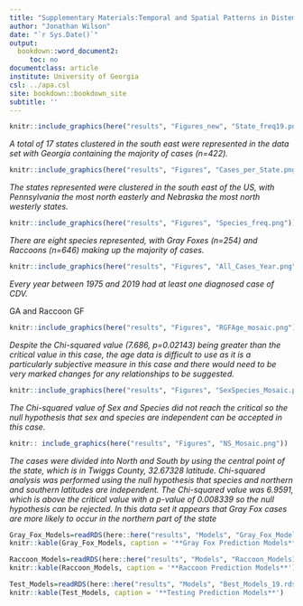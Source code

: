 ---
title: "Supplementary Materials:Temporal and Spatial Patterns in Distemper Virus Cases Reported to SCWDS, 1975-2019"
author: "Jonathan Wilson"
date: "`r Sys.Date()`"
output:
  bookdown::word_document2:
     toc: no
documentclass: article
institute: University of Georgia
csl: ../apa.csl
site: bookdown::bookdown_site
subtitle: ''
---


```{r, resultfigure1,  fig.cap='**Figure 1:Number of cases of CDV per state, submitted to SCWDS, 1975-2013.**', echo=FALSE, warning=FALSE, message=FALSE}
knitr::include_graphics(here("results", "Figures_new", "State_freq19.png"))
```

_A total of 17 states clustered in the south east were represented in the data set with Georgia containing the majority of cases (n=422)._


```{r, mapfigure1, fig.cap='**Figure 2:CDV cases per state submitted to SCWDS, 1975-2013 .**', echo=FALSE, warning=FALSE, message=FALSE}

knitr::include_graphics(here("results", "Figures", "Cases_per_State.png"))
```


*The states represented were clustered in the south east of the US, with Pennsylvania the most north easterly and Nebraska the most north westerly states.*


```{r, resultfigure2,  fig.cap='**Figure 3:Number of CDV cases per species submitted to SCWDS, 1975-2013**', echo=FALSE, warning=FALSE, message=FALSE}
knitr::include_graphics(here("results", "Figures", "Species_freq.png"))
```


_There are eight species represented, with Gray Foxes (n=254) and Raccoons (n=646) making up the majority of cases._


```{r, resultfigure4, fig.cap= '**Figure 4:Total number of cases of CDV diagnosed at SCWDS per Year, 1975-2013.**', echo=FALSE, warning=FALSE, message=FALSE}
knitr::include_graphics(here("results", "Figures", "All_Cases_Year.png"))

```


*Every year between 1975 and 2019 had at least one diagnosed case of CDV.*



GA and Raccoon GF



```{r, resultfigure5, fig.cap= '**Figure 5: Species and Age of CDV cases submitted to SCWDS, 1975-2013.**', echo=FALSE, warning=FALSE, message=FALSE}

knitr::include_graphics(here("results", "Figures", "RGFAge_mosaic.png"))

```

_Despite the Chi-squared value (7.686, p=0.02143) being greater than the critical value in this case, the age data is difficult to use as it is a particularly subjective measure in this case and there would need to be very marked changes for any relationships to be suggested._


```{r, resultfigure6, fig.cap= '**Figure 6: Species and Sex of CDV cases submitted to SCWDS, 1975-2013.**', echo=FALSE, warning=FALSE, message=FALSE}

knitr::include_graphics(here("results", "Figures", "SexSpecies_Mosaic.png"))

```


*The Chi-squared value of Sex and Species did not reach the critical so the null hypothesis that sex and species are independent can be accepted in this case.*



```{r, fig.cap= '**Figure 10:Raccoon and Gray Fox cases in Georgia in the Northern and Southern halves of the state, presented to SCWDS, 1975-2013.**', echo=FALSE, warning=FALSE, message=FALSE}
knitr:: include_graphics(here("results", "Figures", "NS_Mosaic.png"))

```


*The cases were divided into North and South by using the central point of the state, which is in Twiggs County, 32.67328 latitude. Chi-squared analysis was performed using the null hypothesis that species and northern and southern latitudes are independent. The Chi-squared value was 6.9591, which is above the critical value with a p-value of 0.008339 so the null hypothesis can be rejected. In this data set it appears that Gray Fox cases are more likely to occur in the northern part of the state *

```{r, resulttable1,  echo=FALSE}
Gray_Fox_Models=readRDS(here::here("results", "Models", "Gray_Fox_Models19.rds"))
knitr::kable(Gray_Fox_Models, caption = '**Gray Fox Prediction Models**')
```


```{r, resulttable2,  echo=FALSE}
Raccoon_Models=readRDS(here::here("results", "Models", "Raccoon_Models19.rds"))
knitr::kable(Raccoon_Models, caption = '**Raccoon Prediction Models**')
```


```{r, resulttable3,  echo=FALSE}
Test_Models=readRDS(here::here("results", "Models", "Best_Models_19.rds"))
knitr::kable(Test_Models, caption = '**Testing Prediction Models**')
```

